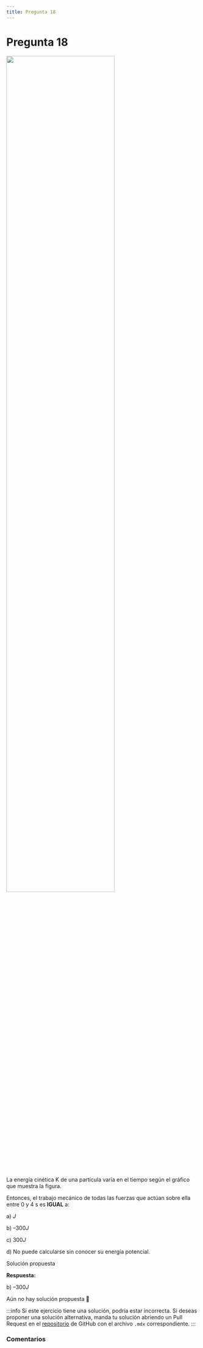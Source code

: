 ```yaml
---
title: Pregunta 18
---
```



# Pregunta 18

<Image
  src="science/dynamics/exercises/2025-2/p18/image.png"
  width="75%"
/>

La energía cinética K de una partícula varía en el tiempo según el gráfico que muestra la figura.

Entonces, el trabajo mecánico de todas las fuerzas que actúan sobre ella entre 0 y 4 s es **IGUAL** a:

a) $J$

b) $–300 J$

c) $300 J$

d) No puede calcularse sin conocer su energía potencial.

<MDXDetails>
<summary>Solución propuesta</summary>

<div className="exercise">

**Respuesta:**

b) $–300 J$

Aún no hay solución propuesta 🥲
</div>

:::info
Si este ejercicio tiene una solución, podría estar incorrecta. Si deseas proponer una solución alternativa, manda tu solución abriendo
un Pull Request en el [repositorio](https://github.com/crow-rojas/apuntes-fundamentals/pulls) de GitHub con el archivo
`.mdx` correspondiente.
:::

</MDXDetails>

### Comentarios

<Disqus
  url="https://crow-rojas.github.io/apuntes-fundamentals/docs/mathematics/calculus-1-2-3/exercises/2019-2/p01"
  identifier="docs/mathematics/calculus-1-2-3/exercises/2019-2/p01"
  title="2019-2 Cálculo I, II y III - Pregunta 01"
/>
